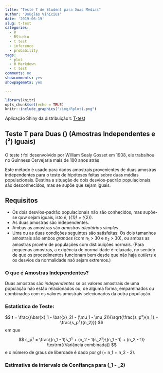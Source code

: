 ```yaml
---
title: "Teste T de Student para Duas Médias"
author: "Douglas Vinícius"
date: '2019-06-19'
slug: t-test
categories:
  - R
  - RStudio
  - t test
  - inference
  - probability
tags:
  - plot
  - R Markdown
  - t test
comments: no
showcomments: yes
showpagemeta: yes

---
```


```r
library(knitr)
opts_chunk$set(echo = TRUE)
knitr::include_graphics("/img/Rplot1.png")
```

Aplicação Shiny da distribuição t: [T-test](https://douglas-vincius.shinyapps.io/T-test-shiny/)

## Teste T para Duas \(\mu\) (Amostras Independentes e \(\sigma²\) Iguais)


###

O teste *t* foi desenvolvido por William Sealy Gosset em 1908, ele trabalhou no Guinness Cervejaria mais de 100 anos atrás 


Este método é usado para dados amostrais provenientes de duas amostras independentes para o teste de hipóteses feitas sobre duas médias populacionais. Destina a situação de dois desvios-padrão populacionais são desconhecidos, mas se supõe que sejam iguais.


## Requisitos

- Os dois desvios-padrão populacionais não são conhecidos, mas supõe-se quw sejam iguais, isto é, \(\sigma_{1}\) = \(\sigma_{2}\).
- As duas amostras são independentes.
- Ambas as amostras são *amostras aleatórias simples*.
- Uma ou as duas condições seguintes são satisfeitas: Os dois tamanhos amostrais são ambos *grandes* (com n<sub>1</sub> > 30 e n<sub>2</sub> > 30), ou ambas as amostras provêm de populações com distibuições normais. (Para pequenas amostras, a exigência de normalidade é relaxada, no sentido de que os procedimentos funcionam bem desde que não haja *outliers* e os desvios da normalidade naõ sejam extremos.)


### O que é Amostras Independentes?

Duas amostras são *independentes* se os valores amostrais de uma população não estão relacionados ou, de alguma forma, emparelhados ou combinados com os valores amostrais selecionados da outra população.


### Estatística de Teste:

$$
t = \frac{(\bar{x}_1 - \bar{x}_2) - (\mu_1 - \mu_2)}{\sqrt{\frac{s_p²}{n_1} + \frac{s_p²}{n_2}}}
$$
em que

$$
s_p² = \frac{(n_1 - 1)s_1² + (n_2 - 1)s_2²}{(n_1 - 1) + (n_2 - 1)}  \textrm{(Variância combinada)}
$$
e o número de graus de liberdade é dado por gl \(= n_1 + n_2 - 2\).


### Estimativa de intervalo de Confiança para \(\mu_1 - \mu_2\) 


